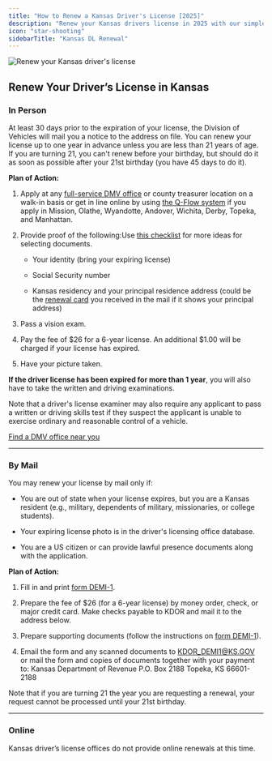 ```yaml
---
title: "How to Renew a Kansas Driver's License [2025]"
description: "Renew your Kansas drivers license in 2025 with our simple, step-by-step guide. Find all the necessary requirements, forms, fees, and online renewal options to ensure a hassle-free experience. Stay legal and avoid fines - start your renewal process now!"
icon: "star-shooting"
sidebarTitle: "Kansas DL Renewal"
---
```


![Renew your Kansas driver's license](https://driving-tests.org/wp-content/uploads/2024/07/renew-kansas-drivers-license.jpg)

## Renew Your Driver’s License in Kansas

### In Person

At least 30 days prior to the expiration of your license, the Division of Vehicles will mail you a notice to the address on file. You can renew your license up to one year in advance unless you are less than 21 years of age. If you are turning 21, you can't renew before your birthday, but should do it as soon as possible after your 21st birthday (you have 45 days to do it).

**Plan of Action:**

1. Apply at any [full-service DMV office](https://driving-tests.org/dmv-near-me/kansas-dmv-office-locations/) or county treasurer location on a walk-in basis or get in line online by using [the Q-Flow system](http://getinline.kdor.ks.gov/WebAppt/WizardTicket/Services) if you apply in Mission, Olathe, Wyandotte, Andover, Wichita, Derby, Topeka, and Manhattan.

2. Provide proof of the following:Use [this checklist](https://www.ksrevenue.org/pdf/de56a.pdf) for more ideas for selecting documents.

   * Your identity (bring your expiring license)

   * Social Security number

   * Kansas residency and your principal residence address (could be the [renewal card](https://www.ksrevenue.org/img/ren_card.jpg) you received in the mail if it shows your principal address)

3. Pass a vision exam.

4. Pay the fee of $26 for a 6-year license. An additional $1.00 will be charged if your license has expired.

5. Have your picture taken.

**If the driver license has been expired for more than 1 year**, you will also have to take the written and driving examinations.

Note that a driver's license examiner may also require any applicant to pass a written or driving skills test if they suspect the applicant is unable to exercise ordinary and reasonable control of a vehicle.

[Find a DMV office near you](https://driving-tests.org/dmv-near-me/)

***

### By Mail

You may renew your license by mail only if:

* You are out of state when your license expires, but you are a Kansas resident (e.g., military, dependents of military, missionaries, or college students).

* Your expiring license photo is in the driver's licensing office database.

* You are a US citizen or can provide lawful presence documents along with the application.

**Plan of Action:**

1. Fill in and print [form DEMI-1](https://www.ksrevenue.org/pdf/demi1.pdf).

2. Prepare the fee of $26 (for a 6-year license) by money order, check, or major credit card. Make checks payable to KDOR and mail it to the address below.

3. Prepare supporting documents (follow the instructions on [form DEMI-1](https://www.ksrevenue.org/pdf/demi1.pdf)).

4. Email the form and any scanned documents to [KDOR\_DEMI1@KS.GOV](mailto:KDOR_DEMI1@KS.GOV) or mail the form and copies of documents together with your payment to:
   Kansas Department of Revenue P.O. Box 2188 Topeka, KS 66601-2188

Note that if you are turning 21 the year you are requesting a renewal, your request cannot be processed until your 21st birthday.

***

### Online

Kansas driver’s license offices do not provide online renewals at this time.

<Snippet file="renewal-state-block.mdx" />
